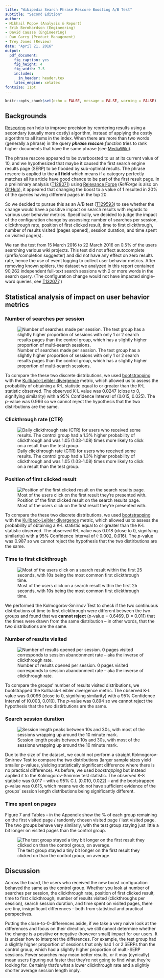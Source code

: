 ```yaml
---
title: "Wikipedia Search Phrase Rescore Boosting A/B Test"
subtitle: "Second Edition"
author:
- Mikhail Popov (Analysis & Report)
- Erik Bernhardson (Engineering)
- David Causse (Engineering)
- Dan Garry (Product Management)
- Trey Jones (Review)
date: "April 21, 2016"
output:
  pdf_document:
    fig_caption: yes
    fig_height: 4
    fig_width: 7.5
    includes:
      in_header: header.tex
    latex_engine: xelatex
fontsize: 11pt
---
```


```r
knitr::opts_chunk$set(echo = FALSE, message = FALSE, warning = FALSE)
```

\renewcommand{\abstractname}{Executive Summary}
\begin{abstract}
From 15 March 2016 to 22 March 2016 the Discovery/Search team ran an A/B test to assess how changing the phrase rescore boost from its current value of 10 to a proposed value of 1 would affect our users' behavior. Phrase rescore reorders the returned results, ranking results that have the same phrase higher. It appeared to be overboosted so we hypothesized that it may yield sub-optimal results.

It is important to note right up front that the differences in metrics/distributions between the test group (users with phrase rescore boost of 1) and the control (users with phrase rescore boost of 10) were close to 0 and were not statistically significant, even after making sure we only analyzed the eligible (affected) sessions -- queries with two or more words.

\begin{itemize}
  \item The test group has a slightly higher proportion of sessions with only 1 or 2 search results pages than the control group, which has a slightly higher proportion of multi-search sessions.
  \item The control group had a 1.3\% higher probability of clickthrough and was 1.05 (1.03--1.08) times more likely to click on a result than the test group.
  \item Most of the users clicked on the first result they're presented with. We had some expectation that this might change, but it is unsurprising that the two groups behaved almost exactly the same. Most of the users clicked on a search result within the first 25 seconds, with 10s being the most common first clickthrough time. This did not vary by group.
  \item Number of results visited did not change by much between the two groups, although it looks like a slightly larger proportion of the test group visited fewer (1-2) results than the control group (larger \% of sessions with 3+ clickthroughs). It also looks like more test group users have shorter sessions than the control group, with a slightly greater number of test users having sessions lasting 10-30s and a slightly greater number of control users having sessions lasting more than 10 minutes. Users in the test group remained just a little bit longer on pages they visited than the control group, but barely so.
\end{itemize}
  
Putting the close-to-0-differences aside, if we take a very naive look at the differences and focus on their direction, we still cannot determine whether the change is a positive or negative (however small) impact for our users. Fewer searches may mean better results, or it may (cynically) mean users figuring out faster that they're not going to find what they're looking for. Certainly that's what a lower clickthrough rate and a slightly shorter average session length imply.

Perhaps in this particular case it may be worth making the config change decision based on how the different phrase rescore boost values affect the performance and computation time, since it doesn't appear to affect the user's behavior, at least in terms of the metrics analyzed in this report.
\end{abstract}

\newpage

## Backgrounds

[Rescoring](https://www.elastic.co/guide/en/elasticsearch/reference/current/search-request-rescore.html) can help to improve precision by reordering results using a secondary (usually more costly) algorithm, instead of applying the costly algorithm to all items in the index. When there are more than two words (generally a phrase) in the query _**phrase rescore** function_ tries to rank higher documents that have the same phrase (see [MediaWiki](https://www.mediawiki.org/wiki/Extension:CirrusSearch/Scoring#Rescoring)).

The phrase rescore appeared to be overboosted to us at its current value of 10, and we hypothesized that maybe it caused the first search engine results page (SERP) to be flooded by sub-optimal results. The phrase rescore is applied to the **all field** which means if a category perfectly matches all its article have good chance to be part of the first result page. In a preliminary analysis ([T128071](https://phabricator.wikimedia.org/T128071)) using [Relevance Forge](http://git.wikimedia.org/blob/wikimedia%2Fdiscovery%2FrelevanceForge.git/master/README.md) (*RelForge* is also on [GitHub](https://github.com/wikimedia/wikimedia-discovery-relevanceForge)), it appeared that changing the boost to a value of 1 resulted in 20% of the queries having different pages in the top 20.

So we decided to pursue this as an A/B test ([T129593](https://phabricator.wikimedia.org/T129593)) to see whether the change would have a positive impact on search results with regards to various user behavior metrics. Specifically, we decided to judge the impact of the configuration change by assessing: number of searches per session, clickthrough rate, position of first clicked result, time to first clickthrough, number of results visited (pages opened), session duration, and time spent on visited page(s).

We ran the test from 15 March 2016 to 22 March 2016 on 0.5% of the users searching various wiki projects. This test did not affect autocomplete (prefix/completion suggester) and did not have any effect on zero results rate, hence the use of event logging to collect user behavior metrics. After removing known spiders, the dataset we analyzed in this report contained 90,262 independent full-text search sessions with 2 or more words in the search query. (The configuration change would not have impacted single-word queries, see [T132077](https://phabricator.wikimedia.org/T132077).)

## Statistical analysis of impact on user behavior metrics

### Number of searches per session

![Number of searches made per session. The test group has a slightly higher proportion of sessions with only 1 or 2 search results pages than the control group, which has a slightly higher proportion of multi-search sessions.](figures/searches.png)

To compare the these two discrete distributions, we used [bootstrapping](https://en.wikipedia.org/wiki/Bootstrapping_(statistics)) with the [Kullback-Leibler divergence](https://en.wikipedia.org/wiki/Kullback%E2%80%93Leibler_divergence) metric, which allowed us to assess the probability of obtaining a K-L statistic equal to or greater than the K-L statistic observed. The observed K-L value was 0.0247 (close to 0, signifying similarity) with a 95% Confidence Interval of (0.015, 0.025). The *p*-value was 0.966 so we cannot reject the hypothesis that the two distirbutions are the same.

### Clickthrough rate (CTR)

![Daily clickthrough rate (CTR) for users who received some results. The control group had a 1.3% higher probability of clickthrough and was 1.05 (1.03-1.08) times more likely to click on a result than the test group.](figures/daily_ctr.png)

\begin{table}[h]
\sffamily
\caption{Comparison of Test Group vs Control Group (Baseline).}
\centering
\renewcommand{\arraystretch}{1.5}% for the vertical padding
\begin{tabular}[t]{c|c|c|c}
\hline
$n_\text{B}$ & $n_\text{A}$ & $\pi_\text{B}$ \textbf{(\%)} & $\pi_\text{A}$ \textbf{(\%)}\\
\hline
39.5K & 44K & 24.3 (23.8, 24.7) & 25.5 (25.1, 25.9)\\
\hline\hline
\textbf{\% Diff (B vs A)} & \textbf{Relative Risk (B vs A)} & \textbf{Odds Ratio (B vs A)} &\\
-1.3 (-1.9, -0.7) & 0.95 (0.93, 0.97) & 0.93 (0.90, 0.96) &\\
\hline
\end{tabular}
\end{table}

### Position of first clicked result

![Position of the first clicked result on the search results page. Most of the users click on the first result they're presented with.](figures/first_position.png)

To compare the these two discrete distributions, we used [bootstrapping](https://en.wikipedia.org/wiki/Bootstrapping_(statistics)) with the [Kullback-Leibler divergence](https://en.wikipedia.org/wiki/Kullback%E2%80%93Leibler_divergence) metric, which allowed us to assess the probability of obtaining a K-L statistic equal to or greater than the K-L statistic observed. The observed K-L value was 0.018 (close to 0, signifying similarity) with a 95% Confidence Interval of (-0.002, 0.016). The *p*-value was 0.987 so we cannot reject the hypothesis that the two distirbutions are the same.

<!-- ### Position of first and second clicked results
![](figures/clicked_positions.png) -->

### Time to first clickthrough

![Most of the users click on a search result within the first 25 seconds, with 10s being the most common first clickthrough time.](figures/first_clickthrough.png)

We performed the Kolmogorov-Smirnov Test to check if the two continuous distributions of time to first clickthrough were different between the two groups and found that we **cannot reject** (*p*-value = 0.6469, D = 0.011) that the times were drawn from the same distribution -- in other words, that the two distributions are the same.

### Number of results visited

![Number of results opened per session. 0 pages visited corresponds to session abandonment rate -- aka the inverse of clickthrough rate.](figures/pages_visited.png)

To compare the groups' number of results visited distributions, we bootstrapped the Kullback-Leibler divergence metric. The observed K-L value was 0.0096 (close to 0, signifying similarity) with a 95% Confidence Interval of (0.003, 0.010). The *p*-value was 0.894 so we cannot reject the hypothesis that the two distirbutions are the same.

### Search session duration

![Session length peaks between 10s and 30s, with most of the sessions wrapping up around the 10 minute mark.](figures/session_duration.png)

Due to the size of the dataset, we could not perform a straight Kolmogorov-Smirnov Test to compare the two distributions (larger sample sizes yield smaller *p*-values, yielding statistically significant difference where there is no practical difference). As before, we used *boostrapping* but instead applied it to the Kolmogorov-Smirnov test statistic. The observed K-S statistic was 0.017 -- with a 95% C.I. (0.010, 0.022) -- and the bootstrapped *p*-value was 0.615, which means we do not have sufficient evidence of the groups' session length distributions being significantly different.

### Time spent on pages

Figure 7 and Tables \ref{tbl:survival_first}--\ref{tbl:survival_last} in the Appendix show the \% of each group remaining on the first visited page / randomly chosen visited page / last visited page. The two groups behave very similarly, with the test group staying just little a bit longer on visited pages than the control group.

\newpage

![The test group stayed a tiny bit longer on the first result they clicked on than the control group, on average.](figures/surv_first_visited_page.png)

## Discussion

Across the board, the users who received the new boost configuration behaved the same as the control group. Whether you look at number of searches per session, the clickthrough rate, position of first clicked result, time to first clickthrough, number of results visited (clickthroughs per session), search session duration, and time spent on visited pages, there are tiny, insignificant differences -- both from statistical and practical perspectives.

Putting the close-to-0-differences aside, if we take a very naive look at the differences and focus on their direction, we still cannot determine whether the change is a positive **or** negative (however small) impact for our users. It is unclear how to interpret the differences. For example, the test group had a slightly higher proportion of sessions that only had 1 or 2 SERPs than the control group, which had a slightly higher proportion of multi-SERP sessions. Fewer searches may mean better results, or it may (cynically) mean users figuring out faster that they're not going to find what they're looking for. Certainly that's what a lower clickthrough rate and a slightly shorter average session length imply.

\newpage

\section{Appendix}

\begin{table}[h]
\sffamily
\caption{Time spent on first visited page.}
\centering
\renewcommand{\arraystretch}{1.75}% for the vertical padding
\begin{tabular}[t]{r|r|r|l}
\hline
\textbf{Time (s)} & \textbf{\% of baseline} & \textbf{\% of phraseBoostEq1} & \textbf{Difference}\\
\hline\hline
1 & 81.86\% & 82.34\% & barely higher \% of test group remained on page\\
\hline
15 & 68.33\% & 69.85\% & barely higher \% of test group remained on page\\
\hline
25 & 59.69\% & 61.44\% & barely higher \% of test group remained on page\\
\hline
35 & 53.67\% & 54.90\% & barely higher \% of test group remained on page\\
\hline
45 & 48.63\% & 49.90\% & barely higher \% of test group remained on page\\
\hline
55 & 44.69\% & 45.49\% & barely higher \% of test group remained on page\\
\hline
75 & 36.38\% & 37.17\% & barely higher \% of test group remained on page\\
\hline
105 & 31.13\% & 31.77\% & barely higher \% of test group remained on page\\
\hline
135 & 27.55\% & 28.21\% & barely higher \% of test group remained on page\\
\hline
165 & 24.97\% & 25.63\% & barely higher \% of test group remained on page\\
\hline
195 & 22.82\% & 23.63\% & barely higher \% of test group remained on page\\
\hline
225 & 21.19\% & 21.70\% & barely higher \% of test group remained on page\\
\hline
270 & 18.66\% & 19.02\% & barely higher \% of test group remained on page\\
\hline
330 & 16.73\% & 17.20\% & barely higher \% of test group remained on page\\
\hline
390 & 15.18\% & 15.87\% & barely higher \% of test group remained on page\\
\hline
\end{tabular}
\label{tbl:survival_first}
\end{table}

\newpage

\begin{table}[h]
\sffamily
\caption{Time spent on randomly selected visited page (useful when there were several pages opened).}
\centering
\renewcommand{\arraystretch}{1.75}% for the vertical padding
\begin{tabular}[t]{r|r|r|l}
\hline
\textbf{Time (s)} & \textbf{\% of baseline} & \textbf{\% of phraseBoostEq1} & \textbf{Difference}\\
\hline\hline
1 & 82.16\% & 82.44\% & barely higher \% of test group remained on page\\
\hline
15 & 68.85\% & 70.06\% & barely higher \% of test group remained on page\\
\hline
25 & 60.34\% & 61.62\% & barely higher \% of test group remained on page\\
\hline
35 & 54.14\% & 55.09\% & barely higher \% of test group remained on page\\
\hline
45 & 49.27\% & 50.11\% & barely higher \% of test group remained on page\\
\hline
55 & 45.40\% & 45.92\% & barely higher \% of test group remained on page\\
\hline
75 & 37.22\% & 37.62\% & barely higher \% of test group remained on page\\
\hline
105 & 32.08\% & 32.27\% & barely higher \% of test group remained on page\\
\hline
135 & 28.45\% & 28.74\% & barely higher \% of test group remained on page\\
\hline
165 & 25.90\% & 26.29\% & barely higher \% of test group remained on page\\
\hline
195 & 23.76\% & 24.21\% & barely higher \% of test group remained on page\\
\hline
225 & 22.14\% & 22.45\% & barely higher \% of test group remained on page\\
\hline
270 & 19.53\% & 19.80\% & barely higher \% of test group remained on page\\
\hline
330 & 17.62\% & 17.96\% & barely higher \% of test group remained on page\\
\hline
390 & 16.06\% & 16.63\% & barely higher \% of test group remained on page\\
\hline
\end{tabular}
\label{tbl:survival_random}
\end{table}

\newpage

\begin{table}[h]
\sffamily
\caption{Time spent on last visited page.}
\centering
\renewcommand{\arraystretch}{1.75}% for the vertical padding
\begin{tabular}[t]{r|r|r|l}
\hline
\textbf{Time (s)} & \textbf{\% of baseline} & \textbf{\% of phraseBoostEq1} & \textbf{Difference}\\
\hline\hline
1 & 82.88\% & 82.94\% & barely higher \% of test group remained on page\\
\hline
15 & 69.75\% & 70.69\% & barely higher \% of test group remained on page\\
\hline
25 & 61.17\% & 62.30\% & barely higher \% of test group remained on page\\
\hline
35 & 55.23\% & 55.97\% & barely higher \% of test group remained on page\\
\hline
45 & 50.31\% & 50.97\% & barely higher \% of test group remained on page\\
\hline
55 & 46.51\% & 46.75\% & barely higher \% of test group remained on page\\
\hline
75 & 38.42\% & 38.42\% & barely higher \% of test group remained on page\\
\hline
105 & 33.29\% & 33.31\% & barely higher \% of test group remained on page\\
\hline
135 & 29.62\% & 29.67\% & barely higher \% of test group remained on page\\
\hline
165 & 27.12\% & 27.21\% & barely higher \% of test group remained on page\\
\hline
195 & 24.93\% & 25.20\% & barely higher \% of test group remained on page\\
\hline
225 & 23.25\% & 23.45\% & barely higher \% of test group remained on page\\
\hline
270 & 20.57\% & 20.72\% & barely higher \% of test group remained on page\\
\hline
330 & 18.60\% & 18.88\% & barely higher \% of test group remained on page\\
\hline
390 & 16.98\% & 17.53\% & barely higher \% of test group remained on page\\
\hline
\end{tabular}
\label{tbl:survival_last}
\end{table}
